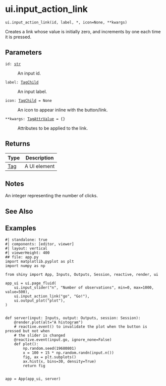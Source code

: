 # ui.input_action_link { #shiny.ui.input_action_link }

`ui.input_action_link(id, label, *, icon=None, **kwargs)`

Creates a link whose value is initially zero, and increments by one each time it is
pressed.

## Parameters

<code><span class="parameter-name">id</span><span class="parameter-annotation-sep">:</span> <span class="parameter-annotation">[str](`str`)</span></code>

:   An input id.

<code><span class="parameter-name">label</span><span class="parameter-annotation-sep">:</span> <span class="parameter-annotation">[TagChild](`htmltools.TagChild`)</span></code>

:   An input label.

<code><span class="parameter-name">icon</span><span class="parameter-annotation-sep">:</span> <span class="parameter-annotation">[TagChild](`htmltools.TagChild`)</span> <span class="parameter-default-sep">=</span> <span class="parameter-default">None</span></code>

:   An icon to appear inline with the button/link.

<code><span class="parameter-name">**kwargs</span><span class="parameter-annotation-sep">:</span> <span class="parameter-annotation">[TagAttrValue](`htmltools.TagAttrValue`)</span> <span class="parameter-default-sep">=</span> <span class="parameter-default">{}</span></code>

:   Attributes to be applied to the link.

## Returns

| Type                   | Description   |
|------------------------|---------------|
| [Tag](`htmltools.Tag`) | A UI element  |

## Notes

::: {.callout-note title="Server value"}
An integer representing the number of clicks.
:::



## See Also

[](:func:`~shiny.ui.input_action_button`)
[](:func:`~shiny.reactive.event`)

## Examples


```shinylive-python
#| standalone: true
#| components: [editor, viewer]
#| layout: vertical
#| viewerHeight: 400
## file: app.py
import matplotlib.pyplot as plt
import numpy as np

from shiny import App, Inputs, Outputs, Session, reactive, render, ui

app_ui = ui.page_fluid(
    ui.input_slider("n", "Number of observations", min=0, max=1000, value=500),
    ui.input_action_link("go", "Go!"),
    ui.output_plot("plot"),
)


def server(input: Inputs, output: Outputs, session: Session):
    @render.plot(alt="A histogram")
    # reactive.event() to invalidate the plot when the button is pressed but not when
    # the slider is changed
    @reactive.event(input.go, ignore_none=False)
    def plot():
        np.random.seed(19680801)
        x = 100 + 15 * np.random.randn(input.n())
        fig, ax = plt.subplots()
        ax.hist(x, bins=30, density=True)
        return fig


app = App(app_ui, server)

```

